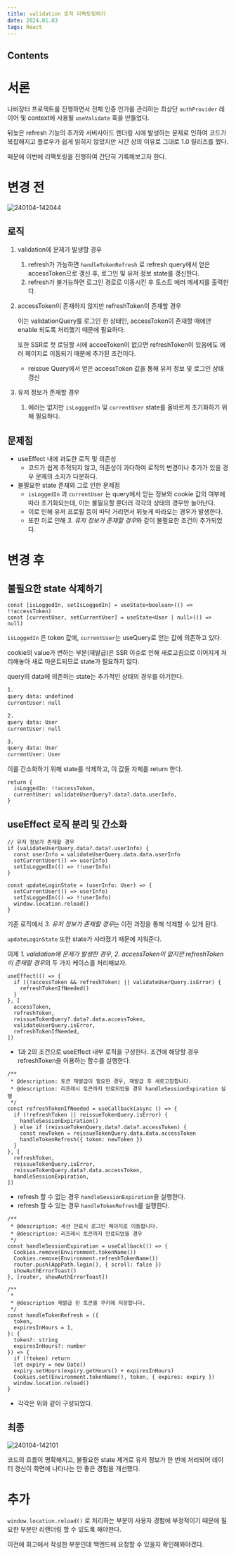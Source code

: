 ```yaml
---
title: validation 로직 리팩토링하기
date: 2024.01.03
tags: React
---
```


## Contents

# 서론

나비장터 프로젝트를 진행하면서 전체 인증 인가를 관리하는 최상단 `authProvider` 레이어 및 context에 사용될 `useValidate` 훅을 만들었다.

뒤늦은 refresh 기능의 추가와 서버사이드 렌더링 시에 발생하는 문제로 인하여 코드가 복잡해지고 플로우가 쉽게 읽히지 않았지만 시간 상의 이유로 그대로 1.0 릴리즈를 했다.

때문에 이번에 리팩토링을 진행하여 간단히 기록해보고자 한다.

# 변경 전

![240104-142044](/posts/validation_로직_리팩토링하기-불필요한_state_삭제와_useEffect_간소화/240104-142044.png)

## 로직

1. validation에 문제가 발생할 경우
   1. refresh가 가능하면 `handleTokenRefresh` 로 refresh query에서 얻은 accessToken으로 갱신 후, 로그인 및 유저 정보 state를 갱신한다.
   2. refresh가 불가능하면 로그인 경로로 이동시킨 후 토스트 에러 메세지를 출력한다.
2. accessToken이 존재하지 않지만 refreshToken이 존재할 경우

   이는 validationQuery를 로그인 한 상태인, accessToken이 존재할 때에만 enable 되도록 처리했기 때문에 필요하다.

   또한 SSR로 첫 로딩할 시에 acceeToken이 없으면 refreshToken이 있음에도 에러 페이지로 이동되기 때문에 추가된 조건이다.

   - reissue Query에서 얻은 accessToken 값을 통해 유저 정보 및 로그인 상태 갱신

3. 유저 정보가 존재할 경우
   1. 에러는 없지만 `isLogggedIn` 및 `currentUser` state를 올바르게 초기화하기 위해 필요하다.

## 문제점

- useEffect 내에 과도한 로직 및 의존성
  - 코드가 쉽게 추적되지 않고, 의존성이 과다하여 로직의 변경이나 추가가 있을 경우 문제의 소지가 다분하다.
- 불필요한 state 존재와 그로 인한 문제점
  - `isLoggedIn` 과 `currentUser` 는 query에서 얻는 정보와 cookie 값의 여부에 따라 초기화되는데, 이는 불필요할 뿐더러 각각의 상태의 경우만 늘어난다.
  - 이로 인해 유저 프로필 등이 따닥 거리면서 뒤늦게 따라오는 경우가 발생한다.
  - 또한 이로 인해 *3. 유저 정보가 존재할 경우*와 같이 불필요한 조건이 추가되었다.

# 변경 후

## 불필요한 state 삭제하기

```tsx
const [isLoggedIn, setIsLoggedIn] = useState<boolean>(() => !!accessToken)
const [currentUser, setCurrentUser] = useState<User | null>(() => null)
```

`isLoggedIn` 은 token 값에, `currentUser`는 useQuery로 얻는 값에 의존하고 있다.

cookie의 value가 변하는 부분(재발급)은 SSR 이슈로 인해 새로고침으로 이어지게 처리해놓아 새로 마운트되므로 state가 필요하지 않다.

query의 data에 의존하는 state는 추가적인 상태의 경우를 야기한다.

```bash
1.
query data: undefined
currentUser: null

2.
query data: User
currentUser: null

3.
query data: User
currentUser: User
```

이를 간소화하기 위해 state를 삭제하고, 이 값들 자체를 return 한다.

```tsx
return {
  isLoggedIn: !!accessToken,
  currentUser: validateUserQuery?.data?.data.userInfo,
}
```

## useEffect 로직 분리 및 간소화

```tsx
// 유저 정보가 존재할 경우
if (validateUserQuery.data?.data?.userInfo) {
  const userInfo = validateUserQuery.data.data.userInfo
  setCurrentUser(() => userInfo)
  setIsLoggedIn(() => !!userInfo)
}
```

```tsx
const updateLoginState = (userInfo: User) => {
  setCurrentUser(() => userInfo)
  setIsLoggedIn(() => !!userInfo)
  window.location.reload()
}
```

기존 로직에서 *3. 유저 정보가 존재할 경우*는 이전 과정을 통해 삭제할 수 있게 된다.

`updateLoginState` 또한 state가 사라졌기 때문에 지워준다.

이제 *1. validation에 문제가 발생한 경우, 2. accessToken이 없지만 refreshToken이 존재할 경우*의 두 가지 케이스를 처리해보자.

```tsx
useEffect(() => {
  if ((!accessToken && refreshToken) || validateUserQuery.isError) {
    refreshTokenIfNeeded()
  }
}, [
  accessToken,
  refreshToken,
  reissueTokenQuery?.data?.data.accessToken,
  validateUserQuery.isError,
  refreshTokenIfNeeded,
])
```

- 1과 2의 조건으로 useEffect 내부 로직을 구성한다. 조건에 해당할 경우 refreshToken을 이용하는 함수를 실행한다.

```tsx
/**
 * @description: 토큰 재발급이 필요한 경우, 재발급 후 새로고침합니다.
 * @description: 리프레시 토큰까지 만료되었을 경우 handleSessionExpiration 실행
 */
const refreshTokenIfNeeded = useCallback(async () => {
  if (!refreshToken || reissueTokenQuery.isError) {
    handleSessionExpiration()
  } else if (reissueTokenQuery.data?.data?.accessToken) {
    const newToken = reissueTokenQuery.data.data.accessToken
    handleTokenRefresh({ token: newToken })
  }
}, [
  refreshToken,
  reissueTokenQuery.isError,
  reissueTokenQuery.data?.data.accessToken,
  handleSessionExpiration,
])
```

- refresh 할 수 없는 경우 `handleSessionExpiration`을 실행한다.
- refresh 할 수 있는 경우 `handleTokenRefresh`를 실행한다.

```tsx
/**
 * @description: 세션 만료시 로그인 페이지로 이동합니다.
 * @description: 리프레시 토큰까지 만료되었을 경우
 */
const handleSessionExpiration = useCallback(() => {
  Cookies.remove(Environment.tokenName())
  Cookies.remove(Environment.refreshTokenName())
  router.push(AppPath.login(), { scroll: false })
  showAuthErrorToast()
}, [router, showAuthErrorToast])
```

```tsx
/**
 *
 * @description 재발급 된 토큰을 쿠키에 저장합니다.
 */
const handleTokenRefresh = ({
  token,
  expiresInHours = 1,
}: {
  token?: string
  expiresInHours?: number
}) => {
  if (!token) return
  let expiry = new Date()
  expiry.setHours(expiry.getHours() + expiresInHours)
  Cookies.set(Environment.tokenName(), token, { expires: expiry })
  window.location.reload()
}
```

- 각각은 위와 같이 구성되었다.

## 최종

![240104-142101](/posts/validation_로직_리팩토링하기-불필요한_state_삭제와_useEffect_간소화/240104-142101.png)

코드의 흐름이 명확해지고, 불필요한 state 제거로 유저 정보가 한 번에 처리되어 데이터 갱신이 화면에 나타나는 안 좋은 경험을 개선했다.

# 추가

`window.location.reload()` 로 처리하는 부분이 사용자 경험에 부정적이기 때문에 필요한 부분만 리랜더링 할 수 있도록 해야한다.

이전에 회고에서 작성한 부분인데 백엔드에 요청할 수 있을지 확인해봐야겠다.
